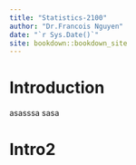 ```yaml
--- 
title: "Statistics-2100"
author: "Dr.Francois Nguyen"
date: "`r Sys.Date()`"
site: bookdown::bookdown_site
---
```


# Introduction
asasssa
sasa

# Intro2

